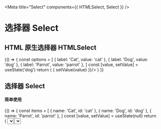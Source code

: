
<Meta title="Select" components={{ HTMLSelect, Select }} />

# 选择器 Select


## HTML 原生选择器 HTMLSelect

<Preview>
  <Story name="HTMLSelect">
    {() => {
      const options = [
        { label: 'Cat', value: 'cat' },
        { label: 'Dog', value: 'dog' },
        { label: 'Parrot', value: 'parrot' },
      ]
      const [value, setValue] = useState('dog')
      return (
        <HTMLSelect options={options} value={value} onChange={(value) => { setValue(value) }}/>
      )
    }}
  </Story>
</Preview>

## 选择器 Select


#### 简单使用

<Preview>
  <Story name="Select">
    {() => {
      const items = [
        { name: 'Cat', id: 'cat' },
        { name: 'Dog', id: 'dog' },
        { name: 'Parrot', id: 'parrot' },
      ]
      const [value, setValue] = useState(null)
      return (
        <Select
          items={items}
          onItemRender={(item) => item.name}
          onItemLabel={(item) => item.name}
          placeholder={'Select animal'}
          value={value}
          onChange={(value) => { console.log(value); setValue(value) }}
        />
      )
    }}
  </Story>
</Preview>

#### 自定义选项内容

<Preview>
  <Story name="Select with filter">
    {() => {
      const items = [
        { name: 'Cat', id: 'cat' },
        { name: 'Dog', id: 'dog' },
        { name: 'Parrot', id: 'parrot' },
      ]
      const [value, setValue] = useState(null)
      return (
        <Select
          items={items}
          onItemRender={(item) => {
            return (
              <div className="u-flex u-flex-row u-justify-between">
                <div>{item.name}</div>
                <div className="u-font-bold">{item.id.toUpperCase()}</div>
              </div>
            )
          }}
          onItemLabel={(item) => item.name}
          placeholder={'Select animal'}
          value={value}
          onChange={(value) => { console.log(value); setValue(value) }}
        />
      )
    }}
  </Story>
</Preview>


### Props

<Props components={{ HTMLSelect, Select }} />